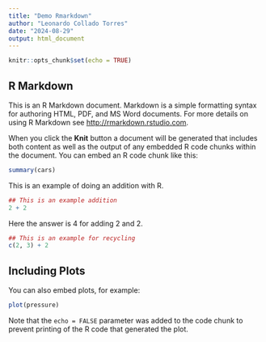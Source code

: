 ```yaml
---
title: "Demo Rmarkdown"
author: "Leonardo Collado Torres"
date: "2024-08-29"
output: html_document
---
```


```r
knitr::opts_chunk$set(echo = TRUE)
```

## R Markdown

This is an R Markdown document. Markdown is a simple formatting syntax for authoring HTML, PDF, and MS Word documents. For more details on using R Markdown see <http://rmarkdown.rstudio.com>.

When you click the **Knit** button a document will be generated that includes both content as well as the output of any embedded R code chunks within the document. You can embed an R code chunk like this:

```r
summary(cars)
```

This is an example of doing an addition with R.

```r
## This is an example addition
2 + 2
```

Here the answer is 4 for adding 2 and 2.

```r
## This is an example for recycling
c(2, 3) + 2
```



## Including Plots

You can also embed plots, for example:

```r
plot(pressure)
```

Note that the `echo = FALSE` parameter was added to the code chunk to prevent printing of the R code that generated the plot.
